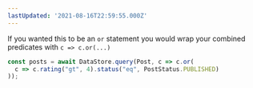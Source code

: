 ```yaml
---
lastUpdated: '2021-08-16T22:59:55.000Z'
---
```

If you wanted this to be an `or` statement you would wrap your combined predicates with `c => c.or(...)`

```js
const posts = await DataStore.query(Post, c => c.or(
  c => c.rating("gt", 4).status("eq", PostStatus.PUBLISHED)
));
```
